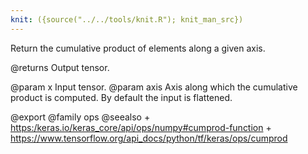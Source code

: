 ```yaml
---
knit: ({source("../../tools/knit.R"); knit_man_src})
---
```

Return the cumulative product of elements along a given axis.

@returns
    Output tensor.

@param x Input tensor.
@param axis Axis along which the cumulative product is computed.
    By default the input is flattened.

@export
@family ops
@seealso
+ <https:/keras.io/keras_core/api/ops/numpy#cumprod-function>
+ <https://www.tensorflow.org/api_docs/python/tf/keras/ops/cumprod>
